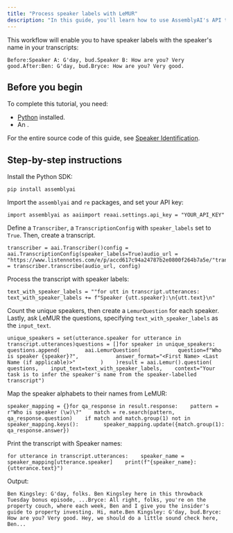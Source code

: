 ```yaml
---
title: "Process speaker labels with LeMUR"
description: "In this guide, you'll learn how to use AssemblyAI's API to transcribe audio, identify speakers, and infer their names using LeMUR. We'll walk through the process of configuring the transcriber, submitting a transcript to LeMUR with speaker labels, and generating a mapping of speaker names from the transcript."
---
```


This workflow will enable you to have speaker labels with the speaker's name in your transcripts:

```
Before:Speaker A: G'day, bud.Speaker B: How are you? Very good.After:Ben: G'day, bud.Bryce: How are you? Very good.
```

## Before you begin[​](#before-you-begin "Direct link to Before you begin")

To complete this tutorial, you need:

* [Python](https://www.python.org/) installed.
* An .

For the entire source code of this guide, see [Speaker Identification](https://github.com/AssemblyAI/cookbook/blob/master/lemur/speaker-identification.ipynb).

## Step-by-step instructions[​](#step-by-step-instructions "Direct link to Step-by-step instructions")

Install the Python SDK:

```
pip install assemblyai
```

Import the `assemblyai` and `re` packages, and set your API key:

```
import assemblyai as aaiimport reaai.settings.api_key = "YOUR_API_KEY" 
```

Define a `Transcriber`, a `TranscriptionConfig` with `speaker_labels` set to `True`. Then, create a transcript.

```
transcriber = aai.Transcriber()config = aai.TranscriptionConfig(speaker_labels=True)audio_url = "https://www.listennotes.com/e/p/accd617c94a24787b2e0800f264b7a5e/"transcript = transcriber.transcribe(audio_url, config)
```

Process the transcript with speaker labels:

```
text_with_speaker_labels = ""for utt in transcript.utterances:    text_with_speaker_labels += f"Speaker {utt.speaker}:\n{utt.text}\n"
```

Count the unique speakers, then create a `LemurQuestion` for each speaker. Lastly, ask LeMUR the questions, specifying `text_with_speaker_labels` as the `input_text`.

```
unique_speakers = set(utterance.speaker for utterance in transcript.utterances)questions = []for speaker in unique_speakers:    questions.append(        aai.LemurQuestion(            question=f"Who is speaker {speaker}?",            answer_format="<First Name> <Last Name (if applicable)>"        )    )result = aai.Lemur().question(    questions,    input_text=text_with_speaker_labels,    context="Your task is to infer the speaker's name from the speaker-labelled transcript")
```

Map the speaker alphabets to their names from LeMUR:

```
speaker_mapping = {}for qa_response in result.response:    pattern = r"Who is speaker (\w)\?"    match = re.search(pattern, qa_response.question)    if match and match.group(1) not in speaker_mapping.keys():        speaker_mapping.update({match.group(1): qa_response.answer})
```

Print the transcript with Speaker names:

```
for utterance in transcript.utterances:    speaker_name = speaker_mapping[utterance.speaker]    print(f"{speaker_name}: {utterance.text}")
```

Output:

```
Ben Kingsley: G'day, folks. Ben Kingsley here in this throwback Tuesday bonus episode, ...Bryce: All right, folks, you're on the property couch, where each week, Ben and I give you the insider's guide to property investing. Hi, mate.Ben Kingsley: G'day, bud.Bryce: How are you? Very good. Hey, we should do a little sound check here, Ben...
```
